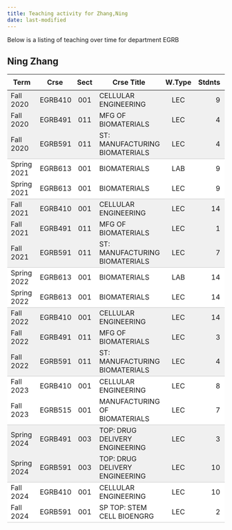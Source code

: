 ```yaml
---
title: Teaching activity for Zhang,Ning
date: last-modified
---
```


Below is a listing of teaching over time for department EGRB


## Ning Zhang

<style type="text/css">
#T_28aae table {
  width: 100%;
  border-collapse: collapse;
}
#T_28aae th {
  text-align: center;
  padding: 8px;
}
#T_28aae td:nth-child(1) {
  padding-right: 10px;
  text-align: left;
}
#T_28aae td:nth-child(2) {
  padding-right: 5px;
  text-align: left;
}
#T_28aae  td:nth-child(4) {
  padding-right: 5px;
  text-align: left;
}
#T_28aae td:nth-child(3) {
  text-align: center;
}
#T_28aae  td:nth-child(5) {
  text-align: center;
}
#T_28aae td:nth-child(6) {
  text-align: right;
}
#T_28aae  td:nth-child(7) {
  text-align: right;
}
#T_28aae_row0_col0, #T_28aae_row0_col1, #T_28aae_row0_col2, #T_28aae_row0_col3, #T_28aae_row0_col4, #T_28aae_row0_col5, #T_28aae_row0_col6, #T_28aae_row1_col0, #T_28aae_row1_col1, #T_28aae_row1_col2, #T_28aae_row1_col3, #T_28aae_row1_col4, #T_28aae_row1_col5, #T_28aae_row1_col6, #T_28aae_row5_col0, #T_28aae_row5_col1, #T_28aae_row5_col2, #T_28aae_row5_col3, #T_28aae_row5_col4, #T_28aae_row5_col5, #T_28aae_row5_col6, #T_28aae_row6_col0, #T_28aae_row6_col1, #T_28aae_row6_col2, #T_28aae_row6_col3, #T_28aae_row6_col4, #T_28aae_row6_col5, #T_28aae_row6_col6, #T_28aae_row10_col0, #T_28aae_row10_col1, #T_28aae_row10_col2, #T_28aae_row10_col3, #T_28aae_row10_col4, #T_28aae_row10_col5, #T_28aae_row10_col6, #T_28aae_row11_col0, #T_28aae_row11_col1, #T_28aae_row11_col2, #T_28aae_row11_col3, #T_28aae_row11_col4, #T_28aae_row11_col5, #T_28aae_row11_col6, #T_28aae_row15_col0, #T_28aae_row15_col1, #T_28aae_row15_col2, #T_28aae_row15_col3, #T_28aae_row15_col4, #T_28aae_row15_col5, #T_28aae_row15_col6 {
  background-color: #f0f0f0;
  border-bottom: none;
}
#T_28aae_row2_col0, #T_28aae_row2_col1, #T_28aae_row2_col2, #T_28aae_row2_col3, #T_28aae_row2_col4, #T_28aae_row2_col5, #T_28aae_row2_col6, #T_28aae_row7_col0, #T_28aae_row7_col1, #T_28aae_row7_col2, #T_28aae_row7_col3, #T_28aae_row7_col4, #T_28aae_row7_col5, #T_28aae_row7_col6, #T_28aae_row12_col0, #T_28aae_row12_col1, #T_28aae_row12_col2, #T_28aae_row12_col3, #T_28aae_row12_col4, #T_28aae_row12_col5, #T_28aae_row12_col6, #T_28aae_row16_col0, #T_28aae_row16_col1, #T_28aae_row16_col2, #T_28aae_row16_col3, #T_28aae_row16_col4, #T_28aae_row16_col5, #T_28aae_row16_col6 {
  background-color: #f0f0f0;
  border-bottom: 1px solid #ccc;
}
#T_28aae_row3_col0, #T_28aae_row3_col1, #T_28aae_row3_col2, #T_28aae_row3_col3, #T_28aae_row3_col4, #T_28aae_row3_col5, #T_28aae_row3_col6, #T_28aae_row8_col0, #T_28aae_row8_col1, #T_28aae_row8_col2, #T_28aae_row8_col3, #T_28aae_row8_col4, #T_28aae_row8_col5, #T_28aae_row8_col6, #T_28aae_row13_col0, #T_28aae_row13_col1, #T_28aae_row13_col2, #T_28aae_row13_col3, #T_28aae_row13_col4, #T_28aae_row13_col5, #T_28aae_row13_col6, #T_28aae_row17_col0, #T_28aae_row17_col1, #T_28aae_row17_col2, #T_28aae_row17_col3, #T_28aae_row17_col4, #T_28aae_row17_col5, #T_28aae_row17_col6 {
  background-color: #ffffff;
  border-bottom: none;
}
#T_28aae_row4_col0, #T_28aae_row4_col1, #T_28aae_row4_col2, #T_28aae_row4_col3, #T_28aae_row4_col4, #T_28aae_row4_col5, #T_28aae_row4_col6, #T_28aae_row9_col0, #T_28aae_row9_col1, #T_28aae_row9_col2, #T_28aae_row9_col3, #T_28aae_row9_col4, #T_28aae_row9_col5, #T_28aae_row9_col6, #T_28aae_row14_col0, #T_28aae_row14_col1, #T_28aae_row14_col2, #T_28aae_row14_col3, #T_28aae_row14_col4, #T_28aae_row14_col5, #T_28aae_row14_col6, #T_28aae_row18_col0, #T_28aae_row18_col1, #T_28aae_row18_col2, #T_28aae_row18_col3, #T_28aae_row18_col4, #T_28aae_row18_col5, #T_28aae_row18_col6 {
  background-color: #ffffff;
  border-bottom: 1px solid #ccc;
}
</style>
<table id="T_28aae">
  <thead>
    <tr>
      <th id="T_28aae_level0_col0" class="col_heading level0 col0" >Term</th>
      <th id="T_28aae_level0_col1" class="col_heading level0 col1" >Crse</th>
      <th id="T_28aae_level0_col2" class="col_heading level0 col2" >Sect</th>
      <th id="T_28aae_level0_col3" class="col_heading level0 col3" >Crse Title</th>
      <th id="T_28aae_level0_col4" class="col_heading level0 col4" >W.Type</th>
      <th id="T_28aae_level0_col5" class="col_heading level0 col5" >Stdnts</th>
      <th id="T_28aae_level0_col6" class="col_heading level0 col6" >Hours</th>
    </tr>
  </thead>
  <tbody>
    <tr>
      <td id="T_28aae_row0_col0" class="data row0 col0" >Fall 2020</td>
      <td id="T_28aae_row0_col1" class="data row0 col1" >EGRB410</td>
      <td id="T_28aae_row0_col2" class="data row0 col2" >001</td>
      <td id="T_28aae_row0_col3" class="data row0 col3" >CELLULAR ENGINEERING</td>
      <td id="T_28aae_row0_col4" class="data row0 col4" >LEC</td>
      <td id="T_28aae_row0_col5" class="data row0 col5" >9</td>
      <td id="T_28aae_row0_col6" class="data row0 col6" >27</td>
    </tr>
    <tr>
      <td id="T_28aae_row1_col0" class="data row1 col0" >Fall 2020</td>
      <td id="T_28aae_row1_col1" class="data row1 col1" >EGRB491</td>
      <td id="T_28aae_row1_col2" class="data row1 col2" >011</td>
      <td id="T_28aae_row1_col3" class="data row1 col3" >MFG OF BIOMATERIALS</td>
      <td id="T_28aae_row1_col4" class="data row1 col4" >LEC</td>
      <td id="T_28aae_row1_col5" class="data row1 col5" >4</td>
      <td id="T_28aae_row1_col6" class="data row1 col6" >12</td>
    </tr>
    <tr>
      <td id="T_28aae_row2_col0" class="data row2 col0" >Fall 2020</td>
      <td id="T_28aae_row2_col1" class="data row2 col1" >EGRB591</td>
      <td id="T_28aae_row2_col2" class="data row2 col2" >011</td>
      <td id="T_28aae_row2_col3" class="data row2 col3" >ST: MANUFACTURING BIOMATERIALS</td>
      <td id="T_28aae_row2_col4" class="data row2 col4" >LEC</td>
      <td id="T_28aae_row2_col5" class="data row2 col5" >4</td>
      <td id="T_28aae_row2_col6" class="data row2 col6" >12</td>
    </tr>
    <tr>
      <td id="T_28aae_row3_col0" class="data row3 col0" >Spring 2021</td>
      <td id="T_28aae_row3_col1" class="data row3 col1" >EGRB613</td>
      <td id="T_28aae_row3_col2" class="data row3 col2" >001</td>
      <td id="T_28aae_row3_col3" class="data row3 col3" >BIOMATERIALS</td>
      <td id="T_28aae_row3_col4" class="data row3 col4" >LAB</td>
      <td id="T_28aae_row3_col5" class="data row3 col5" >9</td>
      <td id="T_28aae_row3_col6" class="data row3 col6" >14</td>
    </tr>
    <tr>
      <td id="T_28aae_row4_col0" class="data row4 col0" >Spring 2021</td>
      <td id="T_28aae_row4_col1" class="data row4 col1" >EGRB613</td>
      <td id="T_28aae_row4_col2" class="data row4 col2" >001</td>
      <td id="T_28aae_row4_col3" class="data row4 col3" >BIOMATERIALS</td>
      <td id="T_28aae_row4_col4" class="data row4 col4" >LEC</td>
      <td id="T_28aae_row4_col5" class="data row4 col5" >9</td>
      <td id="T_28aae_row4_col6" class="data row4 col6" >14</td>
    </tr>
    <tr>
      <td id="T_28aae_row5_col0" class="data row5 col0" >Fall 2021</td>
      <td id="T_28aae_row5_col1" class="data row5 col1" >EGRB410</td>
      <td id="T_28aae_row5_col2" class="data row5 col2" >001</td>
      <td id="T_28aae_row5_col3" class="data row5 col3" >CELLULAR ENGINEERING</td>
      <td id="T_28aae_row5_col4" class="data row5 col4" >LEC</td>
      <td id="T_28aae_row5_col5" class="data row5 col5" >14</td>
      <td id="T_28aae_row5_col6" class="data row5 col6" >42</td>
    </tr>
    <tr>
      <td id="T_28aae_row6_col0" class="data row6 col0" >Fall 2021</td>
      <td id="T_28aae_row6_col1" class="data row6 col1" >EGRB491</td>
      <td id="T_28aae_row6_col2" class="data row6 col2" >011</td>
      <td id="T_28aae_row6_col3" class="data row6 col3" >MFG OF BIOMATERIALS</td>
      <td id="T_28aae_row6_col4" class="data row6 col4" >LEC</td>
      <td id="T_28aae_row6_col5" class="data row6 col5" >1</td>
      <td id="T_28aae_row6_col6" class="data row6 col6" >3</td>
    </tr>
    <tr>
      <td id="T_28aae_row7_col0" class="data row7 col0" >Fall 2021</td>
      <td id="T_28aae_row7_col1" class="data row7 col1" >EGRB591</td>
      <td id="T_28aae_row7_col2" class="data row7 col2" >011</td>
      <td id="T_28aae_row7_col3" class="data row7 col3" >ST: MANUFACTURING BIOMATERIALS</td>
      <td id="T_28aae_row7_col4" class="data row7 col4" >LEC</td>
      <td id="T_28aae_row7_col5" class="data row7 col5" >7</td>
      <td id="T_28aae_row7_col6" class="data row7 col6" >21</td>
    </tr>
    <tr>
      <td id="T_28aae_row8_col0" class="data row8 col0" >Spring 2022</td>
      <td id="T_28aae_row8_col1" class="data row8 col1" >EGRB613</td>
      <td id="T_28aae_row8_col2" class="data row8 col2" >001</td>
      <td id="T_28aae_row8_col3" class="data row8 col3" >BIOMATERIALS</td>
      <td id="T_28aae_row8_col4" class="data row8 col4" >LAB</td>
      <td id="T_28aae_row8_col5" class="data row8 col5" >14</td>
      <td id="T_28aae_row8_col6" class="data row8 col6" >21</td>
    </tr>
    <tr>
      <td id="T_28aae_row9_col0" class="data row9 col0" >Spring 2022</td>
      <td id="T_28aae_row9_col1" class="data row9 col1" >EGRB613</td>
      <td id="T_28aae_row9_col2" class="data row9 col2" >001</td>
      <td id="T_28aae_row9_col3" class="data row9 col3" >BIOMATERIALS</td>
      <td id="T_28aae_row9_col4" class="data row9 col4" >LEC</td>
      <td id="T_28aae_row9_col5" class="data row9 col5" >14</td>
      <td id="T_28aae_row9_col6" class="data row9 col6" >21</td>
    </tr>
    <tr>
      <td id="T_28aae_row10_col0" class="data row10 col0" >Fall 2022</td>
      <td id="T_28aae_row10_col1" class="data row10 col1" >EGRB410</td>
      <td id="T_28aae_row10_col2" class="data row10 col2" >001</td>
      <td id="T_28aae_row10_col3" class="data row10 col3" >CELLULAR ENGINEERING</td>
      <td id="T_28aae_row10_col4" class="data row10 col4" >LEC</td>
      <td id="T_28aae_row10_col5" class="data row10 col5" >14</td>
      <td id="T_28aae_row10_col6" class="data row10 col6" >42</td>
    </tr>
    <tr>
      <td id="T_28aae_row11_col0" class="data row11 col0" >Fall 2022</td>
      <td id="T_28aae_row11_col1" class="data row11 col1" >EGRB491</td>
      <td id="T_28aae_row11_col2" class="data row11 col2" >011</td>
      <td id="T_28aae_row11_col3" class="data row11 col3" >MFG OF BIOMATERIALS</td>
      <td id="T_28aae_row11_col4" class="data row11 col4" >LEC</td>
      <td id="T_28aae_row11_col5" class="data row11 col5" >3</td>
      <td id="T_28aae_row11_col6" class="data row11 col6" >9</td>
    </tr>
    <tr>
      <td id="T_28aae_row12_col0" class="data row12 col0" >Fall 2022</td>
      <td id="T_28aae_row12_col1" class="data row12 col1" >EGRB591</td>
      <td id="T_28aae_row12_col2" class="data row12 col2" >011</td>
      <td id="T_28aae_row12_col3" class="data row12 col3" >ST: MANUFACTURING BIOMATERIALS</td>
      <td id="T_28aae_row12_col4" class="data row12 col4" >LEC</td>
      <td id="T_28aae_row12_col5" class="data row12 col5" >4</td>
      <td id="T_28aae_row12_col6" class="data row12 col6" >12</td>
    </tr>
    <tr>
      <td id="T_28aae_row13_col0" class="data row13 col0" >Fall 2023</td>
      <td id="T_28aae_row13_col1" class="data row13 col1" >EGRB410</td>
      <td id="T_28aae_row13_col2" class="data row13 col2" >001</td>
      <td id="T_28aae_row13_col3" class="data row13 col3" >CELLULAR ENGINEERING</td>
      <td id="T_28aae_row13_col4" class="data row13 col4" >LEC</td>
      <td id="T_28aae_row13_col5" class="data row13 col5" >8</td>
      <td id="T_28aae_row13_col6" class="data row13 col6" >24</td>
    </tr>
    <tr>
      <td id="T_28aae_row14_col0" class="data row14 col0" >Fall 2023</td>
      <td id="T_28aae_row14_col1" class="data row14 col1" >EGRB515</td>
      <td id="T_28aae_row14_col2" class="data row14 col2" >001</td>
      <td id="T_28aae_row14_col3" class="data row14 col3" >MANUFACTURING OF BIOMATERIALS</td>
      <td id="T_28aae_row14_col4" class="data row14 col4" >LEC</td>
      <td id="T_28aae_row14_col5" class="data row14 col5" >7</td>
      <td id="T_28aae_row14_col6" class="data row14 col6" >21</td>
    </tr>
    <tr>
      <td id="T_28aae_row15_col0" class="data row15 col0" >Spring 2024</td>
      <td id="T_28aae_row15_col1" class="data row15 col1" >EGRB491</td>
      <td id="T_28aae_row15_col2" class="data row15 col2" >003</td>
      <td id="T_28aae_row15_col3" class="data row15 col3" >TOP: DRUG DELIVERY ENGINEERING</td>
      <td id="T_28aae_row15_col4" class="data row15 col4" >LEC</td>
      <td id="T_28aae_row15_col5" class="data row15 col5" >3</td>
      <td id="T_28aae_row15_col6" class="data row15 col6" >9</td>
    </tr>
    <tr>
      <td id="T_28aae_row16_col0" class="data row16 col0" >Spring 2024</td>
      <td id="T_28aae_row16_col1" class="data row16 col1" >EGRB591</td>
      <td id="T_28aae_row16_col2" class="data row16 col2" >003</td>
      <td id="T_28aae_row16_col3" class="data row16 col3" >TOP: DRUG DELIVERY ENGINEERING</td>
      <td id="T_28aae_row16_col4" class="data row16 col4" >LEC</td>
      <td id="T_28aae_row16_col5" class="data row16 col5" >10</td>
      <td id="T_28aae_row16_col6" class="data row16 col6" >30</td>
    </tr>
    <tr>
      <td id="T_28aae_row17_col0" class="data row17 col0" >Fall 2024</td>
      <td id="T_28aae_row17_col1" class="data row17 col1" >EGRB410</td>
      <td id="T_28aae_row17_col2" class="data row17 col2" >001</td>
      <td id="T_28aae_row17_col3" class="data row17 col3" >CELLULAR ENGINEERING</td>
      <td id="T_28aae_row17_col4" class="data row17 col4" >LEC</td>
      <td id="T_28aae_row17_col5" class="data row17 col5" >10</td>
      <td id="T_28aae_row17_col6" class="data row17 col6" >30</td>
    </tr>
    <tr>
      <td id="T_28aae_row18_col0" class="data row18 col0" >Fall 2024</td>
      <td id="T_28aae_row18_col1" class="data row18 col1" >EGRB591</td>
      <td id="T_28aae_row18_col2" class="data row18 col2" >001</td>
      <td id="T_28aae_row18_col3" class="data row18 col3" >SP TOP: STEM CELL BIOENGRG</td>
      <td id="T_28aae_row18_col4" class="data row18 col4" >LEC</td>
      <td id="T_28aae_row18_col5" class="data row18 col5" >2</td>
      <td id="T_28aae_row18_col6" class="data row18 col6" >6</td>
    </tr>
  </tbody>
</table>


